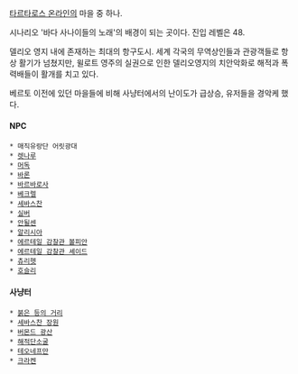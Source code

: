 [[타르타로스 온라인]]의 마을 중 하나.

시나리오 '바다 사나이들의 노래'의 배경이 되는 곳이다. 진입 레벨은 48.

델리오 영지 내에 존재하는 최대의 항구도시. 세계 각국의 무역상인들과 관광객들로 항상 활기가 넘쳤지만, 윌로트 영주의 실권으로 인한 델리오영지의 치안악화로 해적과 폭력배들이 활개를 치고 있다.

베르토 이전에 있던 마을들에 비해 사냥터에서의 난이도가 급상승, 유저들을 경악케 했다.

==== NPC ====
 * 매직유랑단 어릿광대
 * [[렛나루]]
 * [[머독]]
 * [[바론]]
 * [[바르바로사]]
 * [[베크렐]]
 * [[세바스찬]]
 * [[실버]]
 * [[안될센]]
 * [[알리시아]]
 * [[에르테일 감찰관 볼피안]]
 * [[에르테일 감찰관 셰이드]]
 * [[츄리헷]]
 * [[호슬리]]

==== 사냥터 ====
 * [[붉은 등의 거리]]
 * [[세바스찬 장원]]
 * [[버몬드 광산]]
 * [[해적단소굴]]
 * [[테오네프만]]
 * [[크라켄]]


